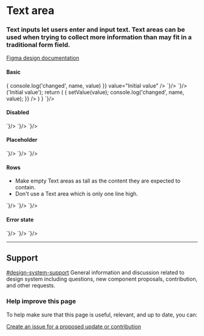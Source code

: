 
<Meta title="Components/Text area" />

# Text area

### Text inputs let users enter and input text. Text areas can be used when trying to collect more information than may fit in a traditional form field.

[Figma design documentation](https://www.figma.com/file/3pb2IK8s2QUqWieH79KdN7/Components---DIO-DS?node-id=458%3A16042)


#### Basic

<Story name="Basic">
  <GoATextArea name="comment" onChange={(name, value) => { console.log('changed', name, value) }} value="Initial value"  />
</Story>

<Tabs>
  <Tab label="Web Component">
    <CodeSnippet lang="html" code={`
      <goa-textarea id="comment" name="comment" value="Initial value" />
    `}/>
    <CodeSnippet lang="js" code={`
      var textarea = document.getElementById('comment');
      textarea.addEventListener('_change', function(e) {
        console.log('changed', e.detail.name, e.detail.value);
      });
    `}/>
  </Tab>
  <Tab label="Angular">
    <CodeSnippet lang="html" code={`
      <goa-textarea name="comment" (_change)="onChange()" value="Initial value" />
    `}/>
    <CodeSnippet lang="ts" code={`
      export class SomeComponent {
        onChange(e) {
          console.log('changed', e.detail.name, e.detail.value);
        }
      }
    `}/>
  </Tab>
  <Tab label="React">
    <CodeSnippet lang="tsx" code={`
        const [value, setValue] = useState<string>('Initial value');
        return (
          <GoATextArea
            value={value}
            name="comment"
            onChange={(name, value) => {
              setValue(value);
              console.log('changed', name, value);
            }}
          />
        )
      }
    `}/>
  </Tab>
</Tabs>

#### Disabled

<Story name="Disabled">
  <GoATextArea name="comment" disabled={true} onChange={noop}  />
</Story>

<Tabs>
  <Tab label="Web Component">
    <CodeSnippet lang="html" code={`
      <goa-textarea name="comment" disabled />
    `}/>
  </Tab>
  <Tab label="Angular">
    <CodeSnippet lang="html" code={`
      <goa-textarea name="comment" disabled />
    `}/>
  </Tab>
  <Tab label="React">
    <CodeSnippet lang="tsx" code={`
      <GoATextArea name="comment" disabled={true} />
    `}/>
  </Tab>
</Tabs>

#### Placeholder

<Story name="Placeholder">
  <GoATextArea name="comment" placeholder="Tell us what you think.." onChange={noop} />
</Story>

<Tabs>
  <Tab label="Web Component">
    <CodeSnippet lang="html" code={`
      <goa-textarea placeholder="Tell us what you think.." name="comment" />
    `}/>
  </Tab>
  <Tab label="Angular">
    <CodeSnippet lang="html" code={`
      <goa-textarea placeholder="Tell us what you think.." name="comment" />
    `}/>
  </Tab>
  <Tab label="React">
    <CodeSnippet lang="tsx" code={`
      <GoATextArea placeholder="Tell us what you think.." name="comment" onChange={noop}  />
    `}/>
  </Tab>
</Tabs>

#### Rows

<Story name="Rows">
  <GoATextArea name="comment" rows={4} onChange={noop} />
</Story>

<Note type="best-practices">
  <ul>
    <li>
      Make empty Text areas as tall as the content they are expected to contain.
    </li>
    <li>
      Don't use a Text area which is only one line high.
    </li>
  </ul>
</Note>

<Tabs>
  <Tab label="Web Component">
    <CodeSnippet lang="html" code={`
      <goa-textarea rows="4" name="comment" />
    `}/>
  </Tab>
  <Tab label="Angular">
    <CodeSnippet lang="html" code={`
      <goa-textarea rows="4" name="comment" />
    `}/>
  </Tab>
  <Tab label="React">
    <CodeSnippet lang="tsx" code={`
      <GoATextArea rows={4} name="comment" onChange={noop}  />
    `}/>
  </Tab>
</Tabs>


#### Error state

<GoATextArea name="comment" error={true} onChange={noop}  />

<Tabs>
  <Tab label="Web Component">
    <CodeSnippet lang="html" code={`
      <goa-textarea error name="comment" />
    `}/>
  </Tab>
  <Tab label="Angular">
    <CodeSnippet lang="html" code={`
      <goa-textarea error name="comment" />
    `}/>
  </Tab>
  <Tab label="React">
    <CodeSnippet lang="tsx" code={`
      <GoATextArea error={true} name="comment" />
    `}/>
  </Tab>
</Tabs>

---

## Support

<goa-callout type="information" title="Need help? Connect with us on Slack">
  <a href="https://goa-dio.slack.com/archives/C02PLLT9HQ9">#design-system-support</a> General information and discussion related to design system including questions, new component proposals, contribution, and other requests.
</goa-callout>

### Help improve this page

To help make sure that this page is useful, relevant, and up to date, you can:

[Create an issue for a proposed update or contribution](https://github.com/GovAlta/ui-components/issues/new/choose)
